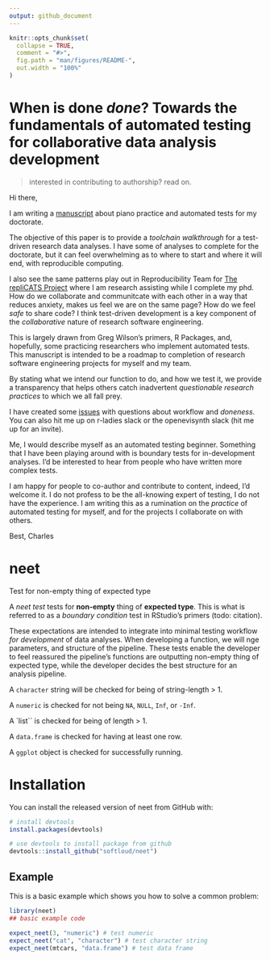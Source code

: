 ```yaml
---
output: github_document
---
```


<!-- README.md is generated from README.Rmd. Please edit that file -->

```r
knitr::opts_chunk$set(
  collapse = TRUE,
  comment = "#>",
  fig.path = "man/figures/README-",
  out.width = "100%"
)
```

# When is done *done*? Towards the fundamentals of automated testing for collaborative data analysis development

> interested in contributing to authorship? read on.

Hi there,  

I am writing a [manuscript](https://github.com/softloud/neet/blob/master/analysis/when-is-done-done.Rmd) about piano practice and automated tests for my doctorate. 

The objective of this paper is to provide a *toolchain walkthrough* for  a test-driven research data analyses. I have some of analyses to complete for the doctorate, but it can feel overwhelming as to where to start and where it will end, with reproducible computing. 

I also see the same patterns play out in Reproducibility Team for [The repliCATS Project](https://replicats.research.unimelb.edu.au/) where I am research assisting while I complete my phd. How do we collaborate and communitcate with each other in a way that reduces anxiety, makes us feel we are on the same page? How do we feel *safe* to share code? I think test-driven development is a key component of the *collaborative* nature of research software engineering. 

This is largely drawn from Greg Wilson's primers, R Packages, and, hopefully, some practicing researchers who implement automated tests. This manuscript is intended to be a roadmap to completion of research software engineering projects for myself and my team. 

By stating what we intend our function to do, and how we test it, we provide a transparency that helps others catch inadvertent *questionable research practices* to which we all fall prey. 

I have created some [issues](https://github.com/softloud/neet/issues) with questions about workflow and *doneness*. You can also hit me up on r-ladies slack or the openevisynth slack (hit me up for an invite). 
   
Me, I would describe myself as an automated testing beginner. Something that I have been playing around with is boundary tests for in-development analyses. I'd be interested to hear from people who have written more complex tests. 

I am happy for people to co-author and contribute to content, indeed, I'd welcome it. I do not profess to be the all-knowing expert of testing, I do not have the experience. I am writing this as a rumination on the *practice* of automated testing for myself, and for the projects  I collaborate on with others.  

Best, 
Charles

# neet

<!-- badges: start -->
<!-- badges: end -->

Test for non-empty thing of expected type

A *neet test* tests for **non-empty** thing of **expected type**. This
is what is referred to as a *boundary condition* test in RStudio's primers
(todo: citation).

These expectations are intended to integrate into minimal testing workflow
*for development* of data analyses. When developing a function, we will nge parameters, and structure of the pipeline. These tests
enable the developer to feel reassured the pipeline's functions are
outputting non-empty thing of expected type, while the developer decides the best structure for an analysis pipeline.

A `character` string will be checked for being of string-length > 1.

A `numeric` is checked for not being `NA`, `NULL`, `Inf`, or `-Inf`.

A `list`` is checked for being of length > 1.

A `data.frame` is checked for having at least one row.

A `ggplot` object is checked for successfully running.

# Installation

You can install the released version of neet from GitHub with:

``` r
# install devtools
install.packages(devtools) 

# use devtools to install package from github
devtools::install_github("softloud/neet")

```

## Example

This is a basic example which shows you how to solve a common problem:

```r
library(neet)
## basic example code

expect_neet(3, "numeric") # test numeric
expect_neet("cat", "character") # test character string
expect_neet(mtcars, "data.frame") # test data frame

 
```
